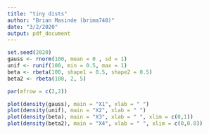 ```yaml
---
title: "tiny dists"
author: "Brian Masinde (brima748)"
date: "3/2/2020"
output: pdf_document
---
```


```r
set.seed(2020)
gauss <- rnorm(100, mean = 0 , sd = 1)
unif <- runif(100, min = 0.5, max = 1)
beta <- rbeta(100, shape1 = 0.5, shape2 = 0.5)
beta2 <- rbeta(100, 2, 5)

par(mfrow = c(2,2))

plot(density(gauss), main = "X1", xlab = " ")
plot(density(unif), main = "X2", xlab = " ")
plot(density(beta), main = "X3", xlab = " ", xlim = c(0,1))
plot(density(beta2), main = "X4", xlab = " ", xlim = c(0,0.8))
```

